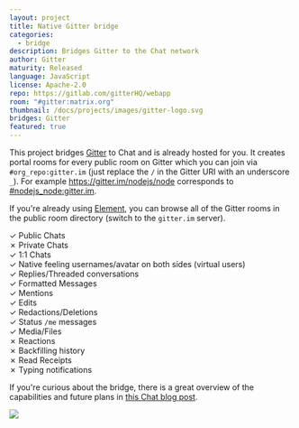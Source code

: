 ```yaml
---
layout: project
title: Native Gitter bridge
categories:
  - bridge
description: Bridges Gitter to the Chat network
author: Gitter
maturity: Released
language: JavaScript
license: Apache-2.0
repo: https://gitlab.com/gitterHQ/webapp
room: "#gitter:matrix.org"
thumbnail: /docs/projects/images/gitter-logo.svg
bridges: Gitter
featured: true
---
```


This project bridges [Gitter](https://gitter.im) to Chat and is already hosted for you. It creates portal rooms for every public room on Gitter which you can join via `#org_repo:gitter.im` (just replace the `/` in the Gitter URI with an underscore `_`). For example https://gitter.im/nodejs/node corresponds to [#nodejs_node:gitter.im](https://to.chat.dingshunyu.top/#/#nodejs_node:gitter.im).

If you're already using [Element](https://element.io), you can browse all of the Gitter rooms in the public room directory (switch to the `gitter.im` server).

✓ Public Chats  
✗ Private Chats  
✓ 1:1 Chats  
✓ Native feeling usernames/avatar on both sides (virtual users)  
✓ Replies/Threaded conversations  
✓ Formatted Messages  
✓ Mentions  
✓ Edits  
✓ Redactions/Deletions  
✓ Status `/me` messages  
✓ Media/Files  
✗ Reactions  
✗ Backfilling history  
✗ Read Receipts  
✗ Typing notifications

If you're curious about the bridge, there is a great overview of the capabilities and future plans in [this Chat blog post](https://matrix.org/blog/2020/12/07/gitter-now-speaks-matrix).

![](/docs/projects/bridges/images/gitter-bridge-demo.gif)
